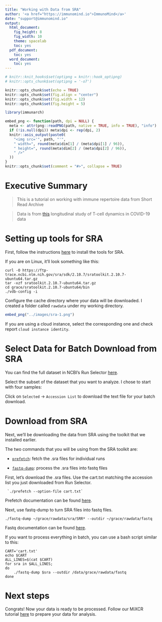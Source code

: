 ```yaml
---
title: "Working with Data from SRA"
author: '<a href="https://immunomind.io">ImmunoMind</a>'
date: "support@immunomind.io"
output:
  html_document:
    fig_height: 8
    fig_width: 10
    theme: spacelab
    toc: yes
  pdf_document:
    toc: yes
  word_document:
    toc: yes
---
```



<!--
%\VignetteEngine{knitr::rmarkdown}
%\VignetteIndexEntry{Working with Data from SRA}
%\VignettePackage{immunarch}
-->


```r
# knitr::knit_hooks$set(optipng = knitr::hook_optipng)
# knitr::opts_chunk$set(optipng = '-o7')

knitr::opts_chunk$set(echo = TRUE)
knitr::opts_chunk$set(fig.align = "center")
knitr::opts_chunk$set(fig.width = 12)
knitr::opts_chunk$set(fig.height = 5)

library(immunarch)

embed_png <- function(path, dpi = NULL) {
  meta <- attr(png::readPNG(path, native = TRUE, info = TRUE), "info")
  if (!is.null(dpi)) meta$dpi <- rep(dpi, 2)
  knitr::asis_output(paste0(
    "<img src='", path, "'",
    " width=", round(meta$dim[1] / (meta$dpi[1] / 96)),
    " height=", round(meta$dim[2] / (meta$dpi[2] / 96)),
    " />"
  ))
}
knitr::opts_chunk$set(comment = "#>", collapse = TRUE)
```

# Executive Summary

> This is a tutorial on working with immune repertoire data from Short Read Archive

> Data is from <a href= "https://doi.org/10.1101/2020.05.18.100545">this</a> longitudinal study of T-cell dynamics in COVID-19 data

# Setting up tools for SRA

First, follow the instructions <a href="https://trace.ncbi.nlm.nih.gov/Traces/sra/sra.cgi?view=toolkit_doc">here</a> to install the tools for SRA. 

If you are on Linux, it'll look something like this:

```
curl -O https://ftp-trace.ncbi.nlm.nih.gov/sra/sdk/2.10.7/sratoolkit.2.10.7-ubuntu64.tar.gz
tar -xzf sratoolkit.2.10.7-ubuntu64.tar.gz
cd grace/sratoolkit.2.10.7-ubuntu64/bin
./vdb-config -i
```

Configure the cache directory where your data will be downloaded. I created a folder called `rawdata` under my working directory.

```r
embed_png("../images/sra-1.png")
```


If you are using a cloud instance, select the corresponding one and check report `cloud instance identity`.

<!-- ![image](/reference/sra-2.png) -->

# Select Data for Batch Download from SRA

You can find the full dataset in NCBI's Run Selector <a href="https://www.ncbi.nlm.nih.gov/Traces/study/?query_key=2&WebEnv=NCID_1_41090550_130.14.22.76_5555_1592686230_2418810784_0MetA0_S_HStore&o=acc_s%3Aa">here</a>.

Select the subset of the dataset that you want to analyze. I chose to start with four samples:

<!-- ![image](/reference/sra-3.png) -->

Click on `Selected` → `Accession List` to download the text file for your batch download.

# Download from SRA

Next, we'll be downloading the data from SRA using the toolkit that we installed earlier.

The two commands that you will be using from the SRA toolkit are:

- <a href="https://trace.ncbi.nlm.nih.gov/Traces/sra/sra.cgi?view=toolkit_doc&f=prefetch">`prefetch`</a>: fetch the .sra files for individual runs

- <a href="https://trace.ncbi.nlm.nih.gov/Traces/sra/sra.cgi?view=toolkit_doc&f=fastq-dump">`fastq-dump`</a>: process the .sra files into fastq files

First, let's download the .sra files. Use the cart.txt matching the accession list you just downloaded from Run Selector. 

```
 `./prefetch --option-file cart.txt`
```
Prefetch documentation can be found <a href="https://trace.ncbi.nlm.nih.gov/Traces/sra/sra.cgi?view=toolkit_doc&f=prefetch">here</a>.

Next, use fastq-dump to turn SRA files into fastq files. 

```
./fastq-dump ~/grace/rawdata/sra/SRR* --outdir ~/grace/rawdata/fastq
```
Fastq documentation can be found <a href="https://trace.ncbi.nlm.nih.gov/Traces/sra/sra.cgi?view=toolkit_doc&f=fastq-dump">here</a>.

If you want to process everything in batch, you can use a bash script similar to this:
```
CART='cart.txt'
echo $CART
ALL_LINES=$(cat $CART)
for sra in $ALL_LINES;
do
    ./fastq-dump $sra --outdir /data/grace/rawdata/fastq
done
```

# Next steps
Congrats! Now your data is ready to be processed. Follow our MiXCR tutorial [here](https://immunarch.com/articles/web_only/load_mixcr.html) to prepare your data for analysis. 
